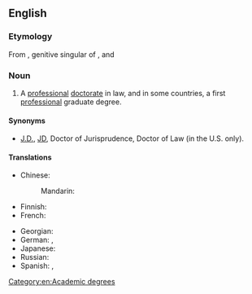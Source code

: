 ==English==

===Etymology===
From {{uder|en|la|[[iūris]], [[jūris]]|}}, genitive singular of {{m|la|[[iūs]], jūs||law}}, and {{m|la|doctor||teacher}}

===Noun===
{{wikipedia}}
{{en-noun|head=[[juris|Juris]] [[Doctor]]}}

# A [[professional]] [[doctorate]] in law, and in some countries, a first [[professional]] graduate degree.

====Synonyms====
* [[J.D.]], [[JD]], Doctor of Jurisprudence, Doctor of Law (in the U.S. only).

====Translations====
{{trans-top|professional doctorate in law}}
* Chinese:
*: Mandarin: {{t|cmn|法律博士|tr=fǎlǜ bóshì|sc=Hani}}
* Finnish: {{t|fi|oikeustieteen tohtori}}
* French: {{t|fr|docteur en droit|m}}
{{trans-mid}}
* Georgian: {{t|ka|სამართლის დოქტორი}}
* German: {{qualifier|USA}} {{t|de|Juris Doctor|m}}, {{t|de|Doktor der Rechte|m}}
* Japanese: {{t|ja|法務博士|tr=ほうむはくし, hōmu hakushi|sc=Jpan}}
* Russian: {{t|ru|до́ктор юриди́ческих нау́к|m}}
* Spanish: {{t|es|juris doctor|m}}, {{t|es|doctor en derecho|m}}
{{trans-bottom}}

[[Category:en:Academic degrees]]